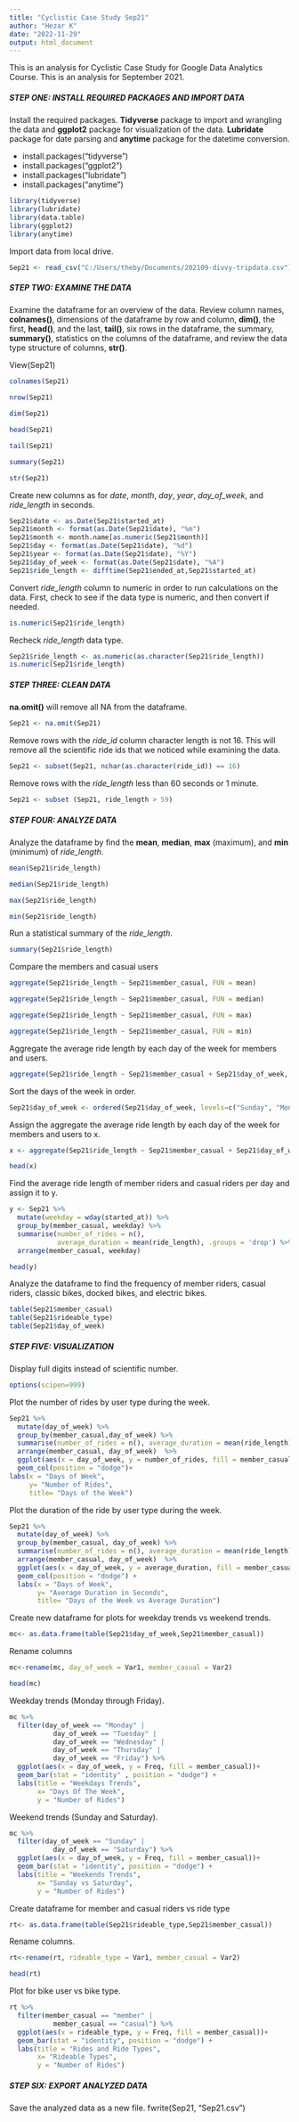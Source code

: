 ```yaml
---
title: "Cyclistic Case Study Sep21"
author: "Hezar K"
date: "2022-11-29"
output: html_document
---
```


This is an analysis for Cyclistic Case Study for Google Data Analytics Course. This is an analysis for September 2021.

##### **STEP ONE:** INSTALL REQUIRED PACKAGES AND IMPORT DATA

Install the required packages. **Tidyverse** package to import and wrangling the data and **ggplot2** package for visualization of the data. **Lubridate** package for date parsing and **anytime** package for the datetime conversion.

-   install.packages("tidyverse")
-   install.packages("ggplot2")
-   install.packages("lubridate")
-   install.packages("anytime")

```r
library(tidyverse)
library(lubridate)
library(data.table)
library(ggplot2)
library(anytime)
```

Import data from local drive.

```r
Sep21 <- read_csv("C:/Users/theby/Documents/202109-divvy-tripdata.csv")
```

##### **STEP TWO:** EXAMINE THE DATA

Examine the dataframe for an overview of the data. Review column names, **colnames()**, dimensions of the dataframe by row and column, **dim()**, the first, **head()**, and the last, **tail()**, six rows in the dataframe, the summary, **summary()**, statistics on the columns of the dataframe, and review the data type structure of columns, **str()**.  

View(Sep21) 

```r
colnames(Sep21)
```

```r
nrow(Sep21)
```

```r
dim(Sep21) 
```

```r
head(Sep21) 
```

```r
tail(Sep21)
```

```r
summary(Sep21)
```

```r
str(Sep21)
```

Create new columns as for *date*, *month*, *day*, *year*, *day_of_week*, and *ride_length* in seconds.

```r
Sep21$date <- as.Date(Sep21$started_at)
Sep21$month <- format(as.Date(Sep21$date), "%m")
Sep21$month <- month.name[as.numeric(Sep21$month)]
Sep21$day <- format(as.Date(Sep21$date), "%d")
Sep21$year <- format(as.Date(Sep21$date), "%Y")
Sep21$day_of_week <- format(as.Date(Sep21$date), "%A")
Sep21$ride_length <- difftime(Sep21$ended_at,Sep21$started_at)
```

Convert *ride_length* column to numeric in order to run calculations on the data. First, check to see if the data type is numeric, and then convert if needed.

```r
is.numeric(Sep21$ride_length)
```

Recheck *ride_length* data type.

```r
Sep21$ride_length <- as.numeric(as.character(Sep21$ride_length))
is.numeric(Sep21$ride_length)
```

##### **STEP THREE:**  CLEAN DATA

**na.omit()** will remove all NA from the dataframe. 

```r
Sep21 <- na.omit(Sep21)
```

Remove rows with the *ride_id* column character length is not 16. This will remove all the scientific ride ids that we noticed while examining the data.

```r
Sep21 <- subset(Sep21, nchar(as.character(ride_id)) == 16)
```

Remove rows with the *ride_length* less than 60 seconds or 1 minute.

```r
Sep21 <- subset (Sep21, ride_length > 59)
```

##### **STEP FOUR:**  ANALYZE DATA

Analyze the dataframe by find the **mean**, **median**, **max** (maximum), and **min** (minimum) of *ride_length*.

```r
mean(Sep21$ride_length)
```

```r
median(Sep21$ride_length)
```

```r
max(Sep21$ride_length)
```

```r
min(Sep21$ride_length)
```

Run a statistical summary of the *ride_length*.

```r
summary(Sep21$ride_length)
```

Compare the members and casual users

```r
aggregate(Sep21$ride_length ~ Sep21$member_casual, FUN = mean)
```

```r
aggregate(Sep21$ride_length ~ Sep21$member_casual, FUN = median)
```

```r
aggregate(Sep21$ride_length ~ Sep21$member_casual, FUN = max)
```

```r
aggregate(Sep21$ride_length ~ Sep21$member_casual, FUN = min)
```

Aggregate the average ride length by each day of the week for members and users.

```r
aggregate(Sep21$ride_length ~ Sep21$member_casual + Sep21$day_of_week, FUN = mean)
```

Sort the days of the week in order.

```r
Sep21$day_of_week <- ordered(Sep21$day_of_week, levels=c("Sunday", "Monday", "Tuesday", "Wednesday", "Thursday", "Friday", "Saturday"))
```

Assign the aggregate the average ride length by each day of the week for members and users to x.

```r
x <- aggregate(Sep21$ride_length ~ Sep21$member_casual + Sep21$day_of_week, FUN = mean)

head(x)
```

Find the average ride length of member riders and casual riders per day and assign it to y.

```r
y <- Sep21 %>% 
  mutate(weekday = wday(started_at)) %>%
  group_by(member_casual, weekday) %>%
  summarise(number_of_rides = n(), 
            average_duration = mean(ride_length), .groups = 'drop') %>%
  arrange(member_casual, weekday)

head(y)
```

Analyze the dataframe to find the frequency of member riders, casual riders, classic bikes, docked bikes, and electric bikes.

```r
table(Sep21$member_casual)
table(Sep21$rideable_type)
table(Sep21$day_of_week)
```

##### **STEP FIVE:**  VISUALIZATION

Display full digits instead of scientific number.

```r
options(scipen=999)
```

Plot the number of rides by user type during the week.

```r
Sep21 %>% 
  mutate(day_of_week) %>% 
  group_by(member_casual,day_of_week) %>% 
  summarise(number_of_rides = n(), average_duration = mean(ride_length), .groups = 'drop') %>% 
  arrange(member_casual, day_of_week)  %>% 
  ggplot(aes(x = day_of_week, y = number_of_rides, fill = member_casual)) +
  geom_col(position = "dodge")+
labs(x = "Days of Week",
     y= "Number of Rides", 
     title= "Days of the Week")
```

Plot the duration of the ride by user type during the week.

```r
Sep21 %>% 
  mutate(day_of_week) %>% 
  group_by(member_casual, day_of_week) %>% 
  summarise(number_of_rides = n(), average_duration = mean(ride_length), .groups = 'drop') %>% 
  arrange(member_casual, day_of_week)  %>% 
  ggplot(aes(x = day_of_week, y = average_duration, fill = member_casual)) +
  geom_col(position = "dodge") +
  labs(x = "Days of Week",
       y= "Average Duration in Seconds", 
       title= "Days of the Week vs Average Duration")
```

Create new dataframe for plots for weekday trends vs weekend trends.

```r
mc<- as.data.frame(table(Sep21$day_of_week,Sep21$member_casual))
```

Rename columns

```r
mc<-rename(mc, day_of_week = Var1, member_casual = Var2)

head(mc)
```

Weekday trends (Monday through Friday).

```r
mc %>%
  filter(day_of_week == "Monday" |
           day_of_week == "Tuesday" |
           day_of_week == "Wednesday" |
           day_of_week == "Thursday" |
           day_of_week == "Friday") %>%
  ggplot(aes(x = day_of_week, y = Freq, fill = member_casual))+
  geom_bar(stat = "identity" , position = "dodge") +
  labs(title = "Weekdays Trends",
       x= "Days Of The Week",
       y = "Number of Rides")
```

Weekend trends (Sunday and Saturday).

```r
mc %>%
  filter(day_of_week == "Sunday" |
           day_of_week == "Saturday") %>%
  ggplot(aes(x = day_of_week, y = Freq, fill = member_casual))+
  geom_bar(stat = "identity", position = "dodge") +
  labs(title = "Weekends Trends",
       x= "Sunday vs Saturday",
       y = "Number of Rides")
```

Create dataframe for member and casual riders vs ride type

```r
rt<- as.data.frame(table(Sep21$rideable_type,Sep21$member_casual))
```

Rename columns.

```r
rt<-rename(rt, rideable_type = Var1, member_casual = Var2)

head(rt)
```

Plot for bike user vs bike type.

```r
rt %>%
  filter(member_casual == "member" |
           member_casual == "casual") %>%
  ggplot(aes(x = rideable_type, y = Freq, fill = member_casual))+
  geom_bar(stat = "identity", position = "dodge") +
  labs(title = "Rides and Ride Types",
       x= "Rideable Types",
       y = "Number of Rides")
```

##### **STEP SIX:**  EXPORT ANALYZED DATA

Save the analyzed data as a new file.
fwrite(Sep21, "Sep21.csv")